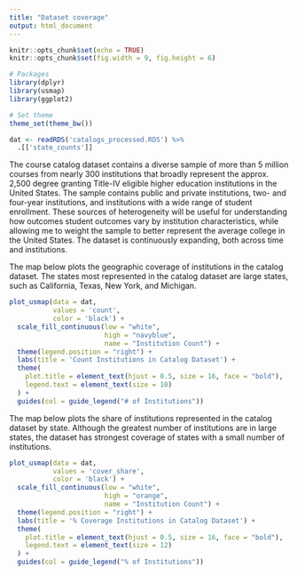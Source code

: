 ```yaml
---
title: "Dataset coverage"
output: html_document
---
```

  
```r
knitr::opts_chunk$set(echo = TRUE)
knitr::opts_chunk$set(fig.width = 9, fig.height = 6)

# Packages
library(dplyr)
library(usmap)
library(ggplot2)

# Set theme
theme_set(theme_bw())


```

```r
dat <- readRDS('catalogs_processed.RDS') %>%
  .[['state_counts']]

```


The course catalog dataset contains a diverse sample of more than 5 million courses from nearly 300 institutions that broadly represent the approx. 2,500 degree granting Title-IV eligible higher education institutions in the United States. The sample contains public and private institutions, two- and four-year institutions, and institutions with a wide range of student enrollment. These sources of heterogeneity will be useful for understanding how outcomes student outcomes vary by institution characteristics, while allowing me to weight the sample to better represent the average college in the United States. The dataset is continuously expanding, both across time and institutions.


The map below plots the geographic coverage of institutions in the catalog dataset. The states most represented in the catalog dataset are large states, such as California, Texas, New York, and Michigan.

```r

plot_usmap(data = dat,
           values = 'count',
           color = 'black') +
  scale_fill_continuous(low = "white",
                        high = "navyblue",
                        name = "Institution Count") +
  theme(legend.position = "right") +
  labs(title = 'Count Institutions in Catalog Dataset') +
  theme(
    plot.title = element_text(hjust = 0.5, size = 16, face = "bold"),
    legend.text = element_text(size = 10)
  ) +
  guides(col = guide_legend("# of Institutions"))

```


The map below plots the share of institutions represented in the catalog dataset by state. Although the greatest number of institutions are in large states, the dataset has strongest coverage of states with a small number of institutions.

```r


plot_usmap(data = dat,
           values = 'cover_share',
           color = 'black') +
  scale_fill_continuous(low = "white",
                        high = "orange",
                        name = "Institution Count") +
  theme(legend.position = "right") +
  labs(title = '% Coverage Institutions in Catalog Dataset') +
  theme(
    plot.title = element_text(hjust = 0.5, size = 16, face = "bold"),
    legend.text = element_text(size = 12)
  ) +
  guides(col = guide_legend("% of Institutions"))

```


